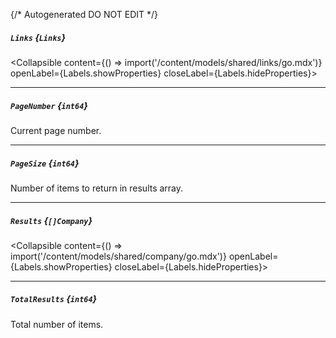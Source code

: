 {/* Autogenerated DO NOT EDIT  */}

##### `Links` *{`Links`}*
<Collapsible content={() => import('/content/models/shared/links/go.mdx')} openLabel={Labels.showProperties} closeLabel={Labels.hideProperties}>
</Collapsible>

---
##### `PageNumber` *{`int64`}*
Current page number.

---
##### `PageSize` *{`int64`}*
Number of items to return in results array.

---
##### `Results` *{`[]Company`}*
<Collapsible content={() => import('/content/models/shared/company/go.mdx')} openLabel={Labels.showProperties} closeLabel={Labels.hideProperties}>
</Collapsible>

---
##### `TotalResults` *{`int64`}*
Total number of items.


